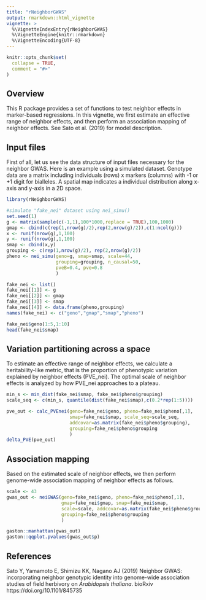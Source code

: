 ```yaml
---
title: "rNeighborGWAS"
output: rmarkdown::html_vignette
vignette: >
  %\VignetteIndexEntry{rNeighborGWAS}
  %\VignetteEngine{knitr::rmarkdown}
  %\VignetteEncoding{UTF-8}
---
```


```r
knitr::opts_chunk$set(
  collapse = TRUE,
  comment = "#>"
)
```

## Overview
<p>This R package provides a set of functions to test neighbor effects in marker-based regressions. In this vignette, we first estimate an effective range of neighbor effects, and then perform an association mapping of neighbor effects. See Sato et al. (2019) for model description.</p>

## Input files
<p>First of all, let us see the data structure of input files necessary for the neighbor GWAS. Here is an example using a simulated dataset. Genotype data are a matrix including individuals (rows) x markers (columns) with -1 or +1 digit for bialleles. A spatial map indicates a individual distribution along x-axis and y-axis in a 2D space.</p>
```r
library(rNeighborGWAS)

#simulate "fake_nei" dataset using nei_simu()
set.seed(1)
g <- matrix(sample(c(-1,1),100*1000,replace = TRUE),100,1000)
gmap <- cbind(c(rep(1,nrow(g)/2),rep(2,nrow(g)/2)),c(1:ncol(g)))
x <- runif(nrow(g),1,100)
y <- runif(nrow(g),1,100)
smap <- cbind(x,y)
grouping <- c(rep(1,nrow(g)/2), rep(2,nrow(g)/2))
pheno <- nei_simu(geno=g, smap=smap, scale=44,
                  grouping=grouping, n_causal=50,
                  pveB=0.4, pve=0.8
                  )

fake_nei <- list()
fake_nei[[1]] <- g
fake_nei[[2]] <- gmap
fake_nei[[3]] <- smap
fake_nei[[4]] <- data.frame(pheno,grouping)
names(fake_nei) <- c("geno","gmap","smap","pheno")

fake_nei$geno[1:5,1:10]
head(fake_nei$smap)
```

## Variation partitioning across a space
<p>To estimate an effective range of neighbor effects, we calculate a heritability-like metric, that is the proportion of phenotypic variation explained by neighbor effects (PVE_nei). The optimal scale of neighbor effects is analyzed by how PVE_nei approaches to a plateau.</p>
```r
min_s <- min_dist(fake_nei$smap, fake_nei$pheno$grouping)
scale_seq <- c(min_s, quantile(dist(fake_nei$smap),c(0.2*rep(1:5))))

pve_out <- calc_PVEnei(geno=fake_nei$geno, pheno=fake_nei$pheno[,1],
                       smap=fake_nei$smap, scale_seq=scale_seq,
                       addcovar=as.matrix(fake_nei$pheno$grouping),
                       grouping=fake_nei$pheno$grouping
                       )
delta_PVE(pve_out)
```

## Association mapping
<p>Based on the estimated scale of neighbor effects, we then perform genome-wide association mapping of neighbor effects as follows.</p>
```r
scale <- 43
gwas_out <- neiGWAS(geno=fake_nei$geno, pheno=fake_nei$pheno[,1],
                    gmap=fake_nei$gmap, smap=fake_nei$smap,
                    scale=scale, addcovar=as.matrix(fake_nei$pheno$grouping),
                    grouping=fake_nei$pheno$grouping
                    )

gaston::manhattan(gwas_out)
gaston::qqplot.pvalues(gwas_out$p)
```

## References
<p>Sato Y, Yamamoto E, Shimizu KK, Nagano AJ (2019) Neighbor GWAS: incorporating neighbor genotypic identity into genome-wide association studies of field herbivory on *Arabidopsis thaliana*. bioRxiv https://doi.org/10.1101/845735 </p>

